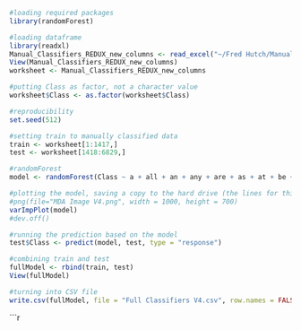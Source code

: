 ```r

#loading required packages
library(randomForest)

```

  
```r

#loading dataframe
library(readxl)
Manual_Classifiers_REDUX_new_columns <- read_excel("~/Fred Hutch/Manual Classifiers REDUX new columns.xlsx")
View(Manual_Classifiers_REDUX_new_columns)
worksheet <- Manual_Classifiers_REDUX_new_columns

#putting Class as factor, not a character value
worksheet$Class <- as.factor(worksheet$Class)


```


```r

#reproducibility
set.seed(512)

#setting train to manually classified data
train <- worksheet[1:1417,]
test <- worksheet[1418:6829,]


```


```r

#randomForest
model <- randomForest(Class ~ a + all + an + any + are + as + at + be + by +can + cancer + cure + do + every + for. + from + find + funding + had + has + have + her + his + hiv + if. + in. + is + it + lab + may + more + must + no + now + of + on + only + or + our + research + science + should + so + such + than + thanks + that + the + this + to +was + what + when + with + you + about + against + how + he + other + not + some + until + why + your + i + via + hutch + vaccine + study + story, data = train, ntree = 10000, mtry = 37, importance = TRUE)

#plotting the model, saving a copy to the hard drive (the lines for this are commented)
#png(file="MDA Image V4.png", width = 1000, height = 700)
varImpPlot(model)
#dev.off()

```


```r

#running the prediction based on the model
test$Class <- predict(model, test, type = "response")

```


```r

#combining train and test
fullModel <- rbind(train, test)
View(fullModel)

#turning into CSV file
write.csv(fullModel, file = "Full Classifiers V4.csv", row.names = FALSE)

```


```r
